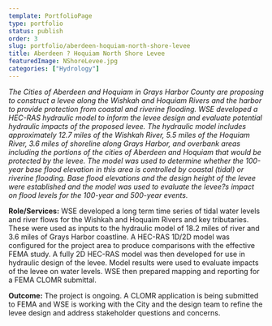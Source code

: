 ```yaml
---
template: PortfolioPage
type: portfolio
status: publish
order: 3
slug: portfolio/aberdeen-hoquiam-north-shore-levee
title: Aberdeen ? Hoquiam North Shore Levee
featuredImage: NShoreLevee.jpg
categories: ["Hydrology"]
---
```


_The Cities of Aberdeen and Hoquiam in Grays Harbor County are proposing to construct a levee along the Wishkah and Hoquiam Rivers and the harbor to provide protection from coastal and riverine flooding. WSE developed a HEC-RAS hydraulic model to inform the levee design and evaluate potential hydraulic impacts of the proposed levee. The hydraulic model includes approximately 12.7 miles of the Wishkah River, 5.5 miles of the Hoquiam River, 3.6 miles of shoreline along Grays Harbor, and overbank areas including the portions of the cities of Aberdeen and Hoquiam that would be protected by the levee. The model was used to determine whether the 100-year base flood elevation in this area is controlled by coastal (tidal) or riverine flooding. Base flood elevations and the design height of the levee were established and the model was used to evaluate the levee?s impact on flood levels for the 100-year and 500-year events._  
  
**Role/Services:** WSE developed a long term time series of tidal water levels and river flows for the Wishkah and Hoquaim Rivers and key tributaries. These were used as inputs to the hydraulic model of 18.2 miles of river and 3.6 miles of Grays Harbor coastline. A HEC-RAS 1D/2D model was configured for the project area to produce comparisons with the effective FEMA study. A fully 2D HEC-RAS model was then developed for use in hydraulic design of the levee. Model results were used to evaluate impacts of the levee on water levels. WSE then prepared mapping and reporting for a FEMA CLOMR submittal.  
  
**Outcome:** The project is ongoing. A CLOMR application is being submitted to FEMA and WSE is working with the City and the design team to refine the levee design and address stakeholder questions and concerns.